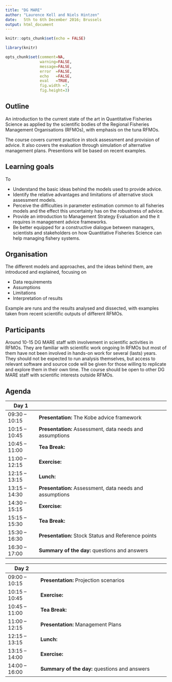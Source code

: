 ```yaml
---
title: "DG MARE"
author: "Laurence Kell and Niels Hintzen"
date:   5th to 6th December 2016; Brussels
output: html_document
---
```


```r
knitr::opts_chunk$set(echo = FALSE)
```

```r
library(knitr)

opts_chunk$set(comment=NA, 
               warning=FALSE, 
               message=FALSE, 
               error  =FALSE, 
               echo   =FALSE, 
               eval   =TRUE,
               fig.width =7, 
               fig.height=3)
```


## Outline

An introduction to the current state of the art in Quantitative Fisheries Science as applied by the scientific bodies of the Regional Fisheries Management Organisations (RFMOs), with emphasis on the tuna RFMOs.

The course covers current practice in stock assessment and provision of advice. It also covers the evaluation through simulation of alternative management plans. Presentions will be based on recent examples.

## Learning goals

To 

+ Understand the basic ideas behind the models used to provide advice.
+ Identify the relative advantages and limitations of alternative stock assessment models.
+ Perceive the difficulties in parameter estimation common to all fisheries models and the effect this uncertainty has on the robustness of advice.
+ Provide an introduction to Management Strategy Evaluation and the it requires in management advice frameworks.
+ Be better equipped for a constructive dialogue between managers, scientists and stakeholders on how Quantitative Fisheries Science can help managing fishery systems.

## Organisation

The different models and approaches, and the ideas behind them, are introduced and explained, focusing on

+ Data requirements
+ Assumptions
+ Limitations
+ Interpretation of results

Example are runs and the results analysed and dissected, with examples taken from recent scientific outputs of different RFMOs.

## Participants

Around 10-15  DG MARE staff with involvement in scientific activities in RFMOs. They are familiar with scientific work ongoing In RFMOs but most of them have not been involved in hands-on work for several (lasts) years. They should not be expected to run analysis themselves, but access to relevant software and source code will be given for those willing to replicate and explore them in their own time. The course should be open to other DG MARE staff with scientific interests outside RFMOs.

\newpage
## Agenda
| Day 1         |                                                         |
| --------------|---------------------------------------------------------|
| 09:30 – 10:15 | **Presentation:** The Kobe advice framework             |
| 10:15 – 10:45 | **Presentation:** Assessment, data needs and assumptions|
| 10:45 – 11:00 | **Tea Break:**                                          |
| 11:00 – 12:15 | **Exercise:**                                           |
| 12:15 – 13:15 | **Lunch:**                                              |
| 13:15 – 14:30 | **Presentation:** Assessment, data needs and assumptions|
| 14:30 – 15:15 | **Exercise:**                                           |
| 15:15 – 15:30 | **Tea Break:**                                          |
| 15:30 – 16:30 | **Presentation:** Stock Status and Reference points     |
| 16:30 – 17:00 | **Summary of the day:** questions and answers           |

| Day 2         |                                                       |
| --------------|-------------------------------------------------------|
| 09:00 – 10:15 | **Presentation:** Projection scenarios  $~~~~~~~~~~~~~~~~~~~~~~~~$|
| 10:15 – 10:45 | **Exercise:**                                         |
| 10:45 – 11:00 | **Tea Break:**                                        |
| 11:00 – 12:15 | **Presentation:** Management Plans                    |
| 12:15 – 13:15 | **Lunch:**                                            |
| 13:15 – 14:00 | **Exercise:**                                         |
| 14:00 – 16:00 | **Summary of the day:** questions and answers         |

